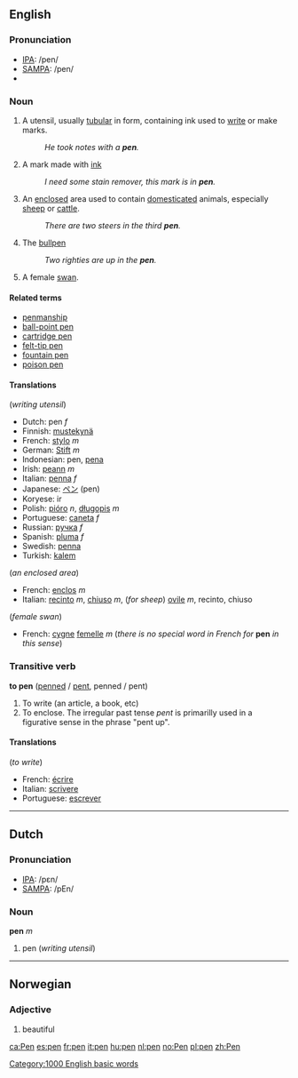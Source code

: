 ==English==

===Pronunciation===
*[[w:IPA|IPA]]: /pen/
*[[w:SAMPA|SAMPA]]: /pen/
*{{audio|en-us-inlandnorth-pen.ogg|Audio (US-Inland North)}}

===Noun===
{{en-noun-reg}}

#A utensil, usually [[tubular]] in form, containing ink used to [[write]] or make marks.
#: ''He took notes with a '''pen'''.''
# A mark made with [[ink]]
#: ''I need some stain remover, this mark is in '''pen'''.''
#An [[enclose]]d area used to contain [[domesticated]] animals, especially [[sheep]] or [[cattle]].
#: ''There are two steers in the third '''pen'''.''
#{{baseball}} The [[bullpen]]
#: ''Two righties are up in the '''pen'''.''
#A female [[swan]].


====Related terms====
*[[penmanship]]
*[[ball-point pen]]
*[[cartridge pen]]
*[[felt-tip pen]]
*[[fountain pen]]
*[[poison pen]]

====Translations====
(''writing utensil'')
*Dutch: pen ''f''
*Finnish: [[mustekynä]]
*French: [[stylo]] ''m''
*German: [[Stift]] ''m''
*Indonesian: pen, [[pena]]
*Irish: [[peann]] ''m''
*Italian: [[penna]] ''f''
*Japanese: [[ペン]] (pen)
*Koryese: ir
*Polish: [[pióro]] ''n'', [[długopis]] ''m''
*Portuguese: [[caneta]] ''f''
*Russian: [[ручка]] ''f''
*Spanish: [[pluma]] ''f''
*Swedish: [[penna]]
*Turkish: [[kalem]]

(''an enclosed area'')
*French: [[enclos]] ''m''
*Italian: [[recinto]] ''m'', [[chiuso]] ''m'', (''for sheep'') [[ovile]] ''m'', recinto, chiuso

(''female swan'')
*French: [[cygne]] [[femelle]] ''m'' (''there is no special word in French for'' '''pen''' ''in this sense'')


===Transitive verb===
'''to pen''' ([[penned]] / [[pent]], penned / pent)

#To write (an article, a book, etc)
#To enclose. The irregular past tense ''pent'' is primarilly used in a figurative sense in the phrase "pent up".

====Translations====
(''to write'')
*French: [[écrire]]
*Italian: [[scrivere]]
*Portuguese: [[escrever]]


----
==Dutch==
===Pronunciation===
*[[w:IPA|IPA]]: /pεn/
*[[w:SAMPA|SAMPA]]: /pEn/

===Noun===
'''pen''' ''m''

#pen (''writing utensil'')

----
==Norwegian==

===Adjective===
#beautiful

[[Category:1000 English basic words]]

[[ca:Pen]]
[[es:pen]]
[[fr:pen]]
[[it:pen]]
[[hu:pen]]
[[nl:pen]]
[[no:Pen]]
[[pl:pen]]
[[zh:Pen]]